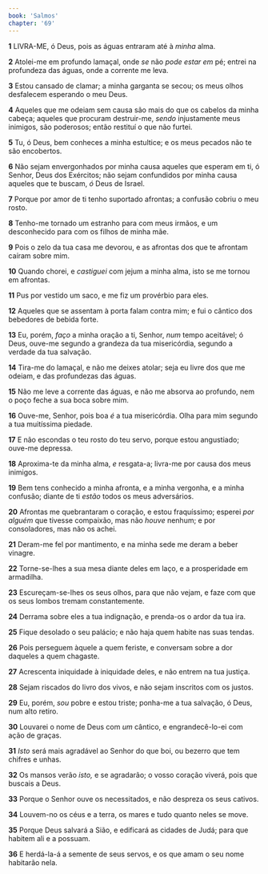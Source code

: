 ```yaml
---
book: 'Salmos'
chapter: '69'
---
```


**1** LIVRA-ME, ó Deus, pois as águas entraram até à _minha_ alma.

**2** Atolei-me em profundo lamaçal, onde _se_ não _pode estar em_ pé; entrei na profundeza das águas, onde a corrente me leva.

**3** Estou cansado de clamar; a minha garganta se secou; os meus olhos desfalecem esperando o meu Deus.

**4** Aqueles que me odeiam sem causa são mais do que os cabelos da minha cabeça; aqueles que procuram destruir-me, _sendo_ injustamente meus inimigos, são poderosos; então restituí o que não furtei.

**5** Tu, ó Deus, bem conheces a minha estultice; e os meus pecados não te são encobertos.

**6** Não sejam envergonhados por minha causa aqueles que esperam em ti, ó Senhor, Deus dos Exércitos; não sejam confundidos por minha causa aqueles que te buscam, _ó_ Deus de Israel.

**7** Porque por amor de ti tenho suportado afrontas; a confusão cobriu o meu rosto.

**8** Tenho-me tornado um estranho para com meus irmãos, e um desconhecido para com os filhos de minha mãe.

**9** Pois o zelo da tua casa me devorou, e as afrontas dos que te afrontam caíram sobre mim.

**10** Quando chorei, e _castiguei_ com jejum a minha alma, isto se me tornou em afrontas.

**11** Pus por vestido um saco, e me fiz um provérbio para eles.

**12** Aqueles que se assentam à porta falam contra mim; e fui o cântico dos bebedores de bebida forte.

**13** Eu, porém, _faço_ a minha oração a ti, Senhor, _num_ tempo aceitável; ó Deus, ouve-me segundo a grandeza da tua misericórdia, segundo a verdade da tua salvação.

**14** Tira-me do lamaçal, e não me deixes atolar; seja eu livre dos que me odeiam, e das profundezas das águas.

**15** Não me leve a corrente das águas, e não me absorva ao profundo, nem o poço feche a sua boca sobre mim.

**16** Ouve-me, Senhor, pois boa _é_ a tua misericórdia. Olha para mim segundo a tua muitíssima piedade.

**17** E não escondas o teu rosto do teu servo, porque estou angustiado; ouve-me depressa.

**18** Aproxima-te da minha alma, _e_ resgata-a; livra-me por causa dos meus inimigos.

**19** Bem tens conhecido a minha afronta, e a minha vergonha, e a minha confusão; diante de ti _estão_ todos os meus adversários.

**20** Afrontas me quebrantaram o coração, e estou fraquíssimo; esperei _por alguém_ que tivesse compaixão, mas não _houve_ nenhum; e por consoladores, mas não os achei.

**21** Deram-me fel por mantimento, e na minha sede me deram a beber vinagre.

**22** Torne-se-lhes a sua mesa diante deles em laço, e a prosperidade em armadilha.

**23** Escureçam-se-lhes os seus olhos, para que não vejam, e faze com que os seus lombos tremam constantemente.

**24** Derrama sobre eles a tua indignação, e prenda-os o ardor da tua ira.

**25** Fique desolado o seu palácio; e não haja quem habite nas suas tendas.

**26** Pois perseguem àquele a quem feriste, e conversam sobre a dor daqueles a quem chagaste.

**27** Acrescenta iniquidade à iniquidade deles, e não entrem na tua justiça.

**28** Sejam riscados do livro dos vivos, e não sejam inscritos com os justos.

**29** Eu, porém, _sou_ pobre e estou triste; ponha-me a tua salvação, ó Deus, num alto retiro.

**30** Louvarei o nome de Deus com _um_ cântico, e engrandecê-lo-ei com ação de graças.

**31** _Isto_ será mais agradável ao Senhor do que boi, ou bezerro que tem chifres e unhas.

**32** Os mansos verão _isto,_ e se agradarão; o vosso coração viverá, pois que buscais a Deus.

**33** Porque o Senhor ouve os necessitados, e não despreza os seus cativos.

**34** Louvem-no os céus e a terra, os mares e tudo quanto neles se move.

**35** Porque Deus salvará a Sião, e edificará as cidades de Judá; para que habitem ali e a possuam.

**36** E herdá-la-á a semente de seus servos, e os que amam o seu nome habitarão nela.
